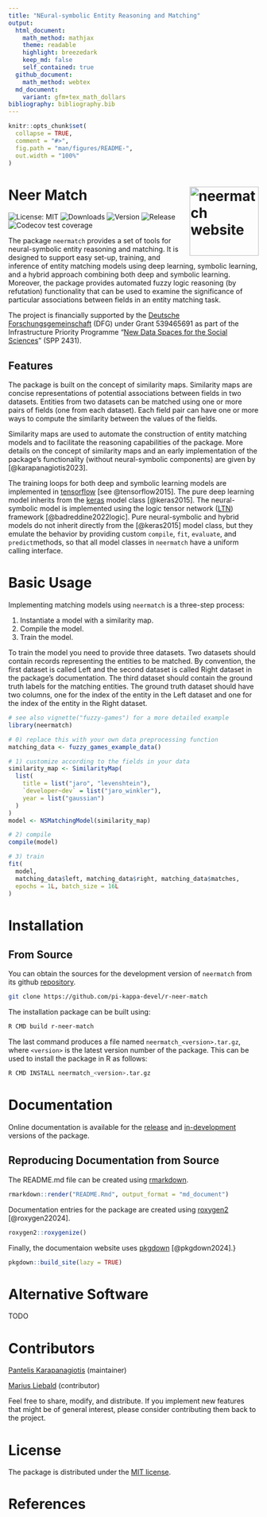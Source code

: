 ```yaml
---
title: "NEural-symbolic Entity Reasoning and Matching"
output:
  html_document:
    math_method: mathjax
    theme: readable
    highlight: breezedark
    keep_md: false
    self_contained: true
  github_document:
    math_method: webtex
  md_document:
    variant: gfm+tex_math_dollars
bibliography: bibliography.bib
---
```


```r
knitr::opts_chunk$set(
  collapse = TRUE,
  comment = "#>",
  fig.path = "man/figures/README-",
  out.width = "100%"
)
```

# Neer Match <a href="https://r-neer-match.pikappa.eu"><img src="man/figures/logo.png" align="right" height="139" alt="neermatch website" /></a>

<!-- badges: start -->
![License: MIT](https://img.shields.io/badge/License-MIT-blue.svg)
![Downloads](https://cranlogs.r-pkg.org/badges/last-month/neermatch)
![Version](https://www.r-pkg.org/badges/version/neermatch)
![Release](https://www.r-pkg.org/badges/last-release/neermatch)
![Codecov test coverage](https://codecov.io/gh/pi-kappa-devel/r-neer-match/graph/badge.svg)
<!-- badges: end -->

The package `neermatch` provides a set of tools for neural-symbolic entity reasoning and matching. It is designed to support easy set-up, training, and inference of entity matching models using deep learning, symbolic learning, and a hybrid approach combining both deep and symbolic learning. Moreover, the package provides automated fuzzy logic reasoning (by refutation) functionality that can be used to examine the significance of particular associations between fields in an entity matching task.

The project is financially supported by the [Deutsche Forschungsgemeinschaft](https://www.dfg.de/de) (DFG) under Grant 539465691 as part of the Infrastructure Priority Programme "[New Data Spaces for the Social Sciences](https://www.new-data-spaces.de/en-us/)" (SPP 2431). 

## Features
The package is built on the concept of similarity maps. Similarity maps are concise representations of potential associations between fields in two datasets. Entities from two datasets can be matched using one or more pairs of fields (one from each dataset). Each field pair can have one or more ways to compute the similarity between the values of the fields.

Similarity maps are used to automate the construction of entity matching models and to facilitate the reasoning capabilities of the package. More details on the concept of similarity maps and an early implementation of the package's functionality (without neural-symbolic components) are given by [@karapanagiotis2023].

The training loops for both deep and symbolic learning models are implemented in [tensorflow](https://www.tensorflow.org) [see @tensorflow2015]. The pure deep learning model inherits from the [keras](https://keras.io) model class [@keras2015]. The neural-symbolic model is implemented using the logic tensor network ([LTN](https://pypi.org/project/ltn/)) framework [@badreddine2022logic]. Pure neural-symbolic and hybrid models do not inherit directly from the [@keras2015] model class, but they emulate the behavior by providing custom `compile`, `fit`, `evaluate`, and `predict`methods, so that all model classes in `neermatch` have a uniform calling interface.

# Basic Usage

Implementing matching models using `neermatch` is a three-step process: 

1. Instantiate a model with a similarity map.
2. Compile the model.
3. Train the model.

To train the model you need to provide three datasets. Two datasets should contain records representing the entities to be matched. By convention, the first dataset is called Left and the second dataset is called Right dataset in the package's documentation. The third dataset should contain the ground truth labels for the matching entities. The ground truth dataset should have two columns, one for the index of the entity in the Left dataset and one for the index of the entity in the Right dataset.

```r
# see also vignette("fuzzy-games") for a more detailed example
library(neermatch)

# 0) replace this with your own data preprocessing function
matching_data <- fuzzy_games_example_data()

# 1) customize according to the fields in your data
similarity_map <- SimilarityMap(
  list(
    title = list("jaro", "levenshtein"),
    `developer~dev` = list("jaro_winkler"),
    year = list("gaussian")
  )
)
model <- NSMatchingModel(similarity_map)

# 2) compile
compile(model)

# 3) train
fit(
  model,
  matching_data$left, matching_data$right, matching_data$matches,
  epochs = 1L, batch_size = 16L
)
```

# Installation

## From Source

You can obtain the sources for the development version of `neermatch` from its github [repository](https://github.com/pi-kappa-devel/r-neer-match).

``` bash
git clone https://github.com/pi-kappa-devel/r-neer-match
```

The installation package can be built using:

``` bash
R CMD build r-neer-match
```

The last command produces a file named `neermatch_<version>.tar.gz`, where `<version>` is the latest version number of the package. This can be used to install the package in R as follows:

``` bash
R CMD INSTALL neermatch_<version>.tar.gz
```

# Documentation

Online documentation is available for the [release](https://r-neer-match.pikappa.eu) and [in-development](https://r-neer-match.pikappa.eu/dev/) versions of the package.

## Reproducing Documentation from Source

The README.md file can be created using [rmarkdown](https://rmarkdown.rstudio.com/).

```r
rmarkdown::render("README.Rmd", output_format = "md_document")
```

Documentation entries for the package are created using [roxygen2](https://roxygen2.r-lib.org/index.html) [@roxygen22024].

```r
roxygen2::roxygenize()
```

Finally, the documentaion website uses [pkgdown](https://pkgdown.r-lib.org/) [@pkgdown2024].} 
```r
pkgdown::build_site(lazy = TRUE)
```

# Alternative Software

TODO

# Contributors

[Pantelis Karapanagiotis](https://www.pikappa.eu) (maintainer)

[Marius Liebald](https://www.marius-liebald.de) (contributor)

Feel free to share, modify, and distribute. If you implement new features that might be of general interest, please consider contributing them back to the project.

# License

The package is distributed under the [MIT license](LICENSE.md).

# References
